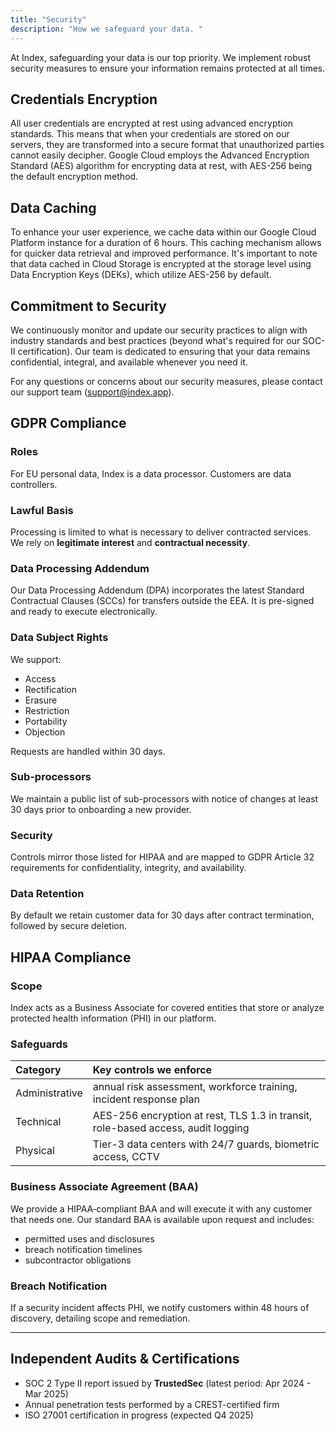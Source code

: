 ```yaml
---
title: "Security"
description: "How we safeguard your data. "
---
```


At Index, safeguarding your data is our top priority. We implement robust security measures to ensure your information remains protected at all times.

## Credentials Encryption

All user credentials are encrypted at rest using advanced encryption standards. This means that when your credentials are stored on our servers, they are transformed into a secure format that unauthorized parties cannot easily decipher. Google Cloud employs the Advanced Encryption Standard (AES) algorithm for encrypting data at rest, with AES-256 being the default encryption method.

## Data Caching

To enhance your user experience, we cache data within our Google Cloud Platform instance for a duration of 6 hours. This caching mechanism allows for quicker data retrieval and improved performance. It's important to note that data cached in Cloud Storage is encrypted at the storage level using Data Encryption Keys (DEKs), which utilize AES-256 by default.

## Commitment to Security

We continuously monitor and update our security practices to align with industry standards and best practices (beyond what's required for our SOC-II certification). Our team is dedicated to ensuring that your data remains confidential, integral, and available whenever you need it.

For any questions or concerns about our security measures, please contact our support team ([support@index.app](mailto:support@index.app)).

## GDPR Compliance

### Roles

For EU personal data, Index is a data processor. Customers are data controllers.

### Lawful Basis

Processing is limited to what is necessary to deliver contracted services. We rely on **legitimate interest** and **contractual necessity**.

### Data Processing Addendum

Our Data Processing Addendum (DPA) incorporates the latest Standard Contractual Clauses (SCCs) for transfers outside the EEA. It is pre-signed and ready to execute electronically.

### Data Subject Rights

We support:

- Access
- Rectification
- Erasure
- Restriction
- Portability
- Objection

Requests are handled within 30 days.

### Sub-processors

We maintain a public list of sub-processors with notice of changes at least 30 days prior to onboarding a new provider.

### Security

Controls mirror those listed for HIPAA and are mapped to GDPR Article 32 requirements for confidentiality, integrity, and availability.

### Data Retention

By default we retain customer data for 30 days after contract termination, followed by secure deletion.

## HIPAA Compliance

### Scope

Index acts as a Business Associate for covered entities that store or analyze protected health information (PHI) in our platform.

### Safeguards

| Category       | Key controls we enforce                                                          |
| :------------- | :------------------------------------------------------------------------------- |
| Administrative | annual risk assessment, workforce training, incident response plan               |
| Technical      | AES-256 encryption at rest, TLS 1.3 in transit, role-based access, audit logging |
| Physical       | Tier-3 data centers with 24/7 guards, biometric access, CCTV                     |

### Business Associate Agreement (BAA)

We provide a HIPAA‑compliant BAA and will execute it with any customer that needs one. Our standard BAA is available upon request and includes:

- permitted uses and disclosures
- breach notification timelines
- subcontractor obligations

### Breach Notification

If a security incident affects PHI, we notify customers within 48 hours of discovery, detailing scope and remediation.

---

## Independent Audits & Certifications

- SOC 2 Type II report issued by **TrustedSec** (latest period: Apr 2024 - Mar 2025)
- Annual penetration tests performed by a CREST-certified firm
- ISO 27001 certification in progress (expected Q4 2025)